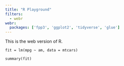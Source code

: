 ```yaml
---
title: "R Playground"
filters:
  - webr
webr:
  packages: ['fpp3', 'ggplot2', 'tidyverse', 'glue']
---
```


This is the web version of R. 

```webr-r
fit = lm(mpg ~ am, data = mtcars)

summary(fit)
```
